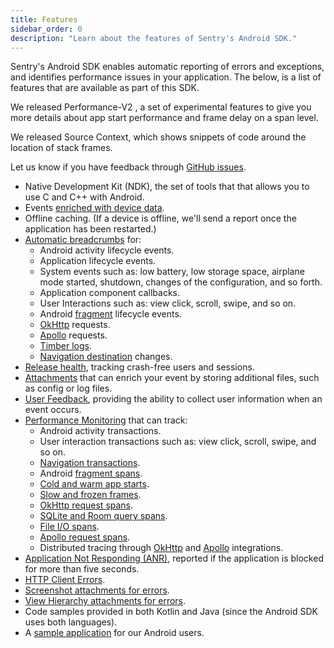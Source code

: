 ```yaml
---
title: Features
sidebar_order: 0
description: "Learn about the features of Sentry's Android SDK."
---
```


Sentry's Android SDK enables automatic reporting of errors and exceptions, and identifies performance issues in your application. The below, is a list of features that are available as part of this SDK.

<Expandable title="Already using Sentry for Android? Here are some recent highlights">

We released <PlatformLink to="/performance/instrumentation/perf-v2/">Performance-V2</PlatformLink>
, a set of experimental features to give you more details about app start performance and frame delay on a span level.

We released <PlatformLink to="/enhance-errors/source-context">Source Context</PlatformLink>, which shows snippets of code around the location of stack frames.

Let us know if you have feedback through [GitHub issues](https://github.com/getsentry/sentry-java/issues/new?assignees=&labels=Platform%3A+Android%2CType%3A+Bug&template=bug_report_android.yml).

</Expandable>

- Native Development Kit (NDK), the set of tools that that allows you to use C and C++ with Android.
- Events [enriched with device data](/platforms/android/enriching-events/context/).
- Offline caching. (If a device is offline, we'll send a report once the application has been restarted.)
- [Automatic breadcrumbs](/platforms/android/enriching-events/breadcrumbs/#automatic-breadcrumbs) for:
  - Android activity lifecycle events.
  - Application lifecycle events.
  - System events such as: low battery, low storage space, airplane mode started, shutdown, changes of the configuration, and so forth.
  - Application component callbacks.
  - User Interactions such as: view click, scroll, swipe, and so on.
  - Android [fragment](/platforms/android/configuration/integrations/fragment/) lifecycle events.
  - [OkHttp](/platforms/android/configuration/integrations/okhttp/) requests.
  - [Apollo](/platforms/android/configuration/integrations/apollo/) requests.
  - [Timber logs](/platforms/android/configuration/integrations/timber/).
  - [Navigation destination](/platforms/android/configuration/integrations/navigation/) changes.
- [Release health](/product/releases/health/), tracking crash-free users and sessions.
- [Attachments](/platforms/android/enriching-events/attachments/) that can enrich your event by storing additional files, such as config or log files.
- [User Feedback](/platforms/android/enriching-events/user-feedback/), providing the ability to collect user information when an event occurs.
- [Performance Monitoring](/product/performance/) that can track:
    - Android activity transactions.
    - User interaction transactions such as: view click, scroll, swipe, and so on.
    - [Navigation transactions](/platforms/android/configuration/integrations/navigation/).
    - Android [fragment spans](/platforms/android/configuration/integrations/fragment/).
    - [Cold and warm app starts](/platforms/android/performance/instrumentation/automatic-instrumentation/#app-start-instrumentation).
    - [Slow and frozen frames](/platforms/android/performance/instrumentation/automatic-instrumentation/#slow-and-frozen-frames).
    - [OkHttp request spans](/platforms/android/configuration/integrations/okhttp/).
    - [SQLite and Room query spans](/platforms/android/configuration/integrations/room-and-sqlite/).
    - [File I/O spans](/platforms/android/configuration/integrations/file-io/).
    - [Apollo request spans](/platforms/android/configuration/integrations/apollo/).
    - Distributed tracing through [OkHttp](/platforms/android/configuration/integrations/okhttp/) and [Apollo](/platforms/android/configuration/integrations/apollo/) integrations.
- [Application Not Responding (ANR)](/platforms/android/configuration/app-not-respond/), reported if the application is blocked for more than five seconds.
- [HTTP Client Errors](/platforms/android/configuration/integrations/okhttp/#http-client-errors).
- [Screenshot attachments for errors](/platforms/android/enriching-events/screenshots/).
- [View Hierarchy attachments for errors](/platforms/android/enriching-events/viewhierarchy/).
- Code samples provided in both Kotlin and Java (since the Android SDK uses both languages).
- A [sample application](https://github.com/getsentry/sentry-java/tree/main/sentry-samples/sentry-samples-android) for our Android users.
